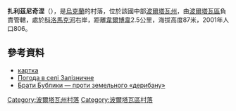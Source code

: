 {{coord|49|36|56|N|34|42|48|E|scale:100000_region:UA|display=title}}

'''扎利茲尼奇涅'''（{{lang-uk|Залізничне}}），是[[烏克蘭|烏克蘭]]的村落，位於該國中部[[波爾塔瓦州|波爾塔瓦州]]，由[[波爾塔瓦區|波爾塔瓦區]]負責管轄，處於[[科洛馬克河|科洛馬克河]]右岸，距離[[韋爾博韋_(波爾塔瓦區)|韋爾博韋]]2.5公里，海拔高度87米，2001年人口806。

==參考資料==
* [http://gska2.rada.gov.ua/pls/z7502/A005?rdat1=20.11.2007&rf7571=26380 картка]{{dead link|date=2018年3月 |bot=InternetArchiveBot |fix-attempted=yes }}
* [http://weather.in.ua/ua/poltavskaja/8323 Погода в селі Залізничне] {{Wayback|url=http://weather.in.ua/ua/poltavskaja/8323 |date=20210616170537 }}
* [http://www.umoloda.kiev.ua/number/2070/226/73771/ Брати Бублики — проти земельного «дерибану»] {{Wayback|url=http://www.umoloda.kiev.ua/number/2070/226/73771/ |date=20160304202114 }}

{{DEFAULTSORT:Залізничне}}
[[Category:波爾塔瓦州村落|Category:波爾塔瓦州村落]]
[[Category:波爾塔瓦區村落|Category:波爾塔瓦區村落]]


{{Poltava-geo-stub}}